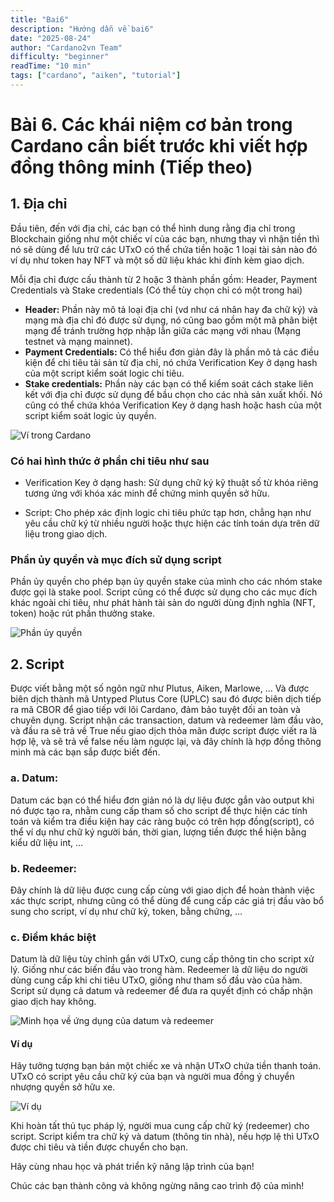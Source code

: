 ```yaml
---
title: "Bai6"
description: "Hướng dẫn về bai6"
date: "2025-08-24"
author: "Cardano2vn Team"
difficulty: "beginner"
readTime: "10 min"
tags: ["cardano", "aiken", "tutorial"]
---
```


# Bài 6. Các khái niệm cơ bản trong Cardano cần biết trước khi viết hợp đồng thông minh (Tiếp theo)

## 1. Địa chỉ

Đầu tiên, đến với địa chỉ, các bạn có thể hình dung rằng địa chỉ trong
Blockchain giống như một chiếc ví của các bạn, nhưng thay vì nhận tiền thì nó sẽ
dùng để lưu trữ các UTxO có thể chứa tiền hoặc 1 loại tài sản nào đó ví dụ như
token hay NFT và một số dữ liệu khác khi đính kèm giao dịch.

Mỗi địa chỉ được cấu thành từ 2 hoặc 3 thành phần gồm: Header, Payment
Credentials và Stake credentials (Có thể tùy chọn chỉ có một trong hai)

- **Header:** Phần này mô tả loại địa chỉ (vd như cá nhân hay đa chữ ký) và mạng
  mà địa chỉ đó được sử dụng, nó cũng bao gồm một mã phân biệt mạng để tránh
  trường hợp nhập lẫn giữa các mạng với nhau (Mạng testnet và mạng mainnet).
- **Payment Credentials:** Có thể hiểu đơn giản đây là phần mô tả các điều kiện để
  chi tiêu tải sản từ địa chỉ, nó chứa Verification Key ở dạng hash của một
  script kiểm soát logic chi tiêu.
- **Stake credentials:** Phần này các bạn có thể kiểm soát cách stake liên kết với
  địa chỉ được sử dụng để bầu chọn cho các nhà sản xuất khối. Nó cũng có thể
  chứa khóa Verification Key ở dạng hash hoặc hash của một script kiểm soát
  logic ủy quyền.

![Ví trong Cardano](./img/Bai6/img1.jpg)

### Có hai hình thức ở phần chi tiêu như sau

- Verification Key ở dạng hash: Sử dụng chữ ký kỹ thuật số từ khóa riêng tương
  ứng với khóa xác minh để chứng minh quyền sở hữu.

- Script: Cho phép xác định logic chi tiêu phức tạp hơn, chẳng hạn như yêu cầu
  chữ ký từ nhiều người hoặc thực hiện các tính toán dựa trên dữ liệu trong giao
  dịch.

### Phần ủy quyền và mục đích sử dụng script

Phần ủy quyền cho phép bạn ủy quyền stake của mình cho các nhóm stake được gọi
là stake pool. Script cũng có thể được sử dụng cho các mục đích khác ngoài chi
tiêu, như phát hành tài sản do người dùng định nghĩa (NFT, token) hoặc rút phần
thưởng stake.

![Phần ủy quyền](./img/Bai6/img2.jpg)

## 2. Script

Được viết bằng một số ngôn ngữ như Plutus, Aiken, Marlowe, … Và được biên dịch
thành mã Untyped Plutus Core (UPLC) sau đó được biên dịch tiếp ra mã CBOR để
giao tiếp với lõi Cardano, đảm bảo tuyệt đối an toàn và chuyên dụng. Script nhận
các transaction, datum và redeemer làm đầu vào, và đầu ra sẽ trả về True nếu
giao dịch thỏa mãn được script được viết ra là hợp lệ, và sẽ trả về false nếu
làm ngược lại, và đây chính là hợp đồng thông minh mà các bạn sắp được biết đến.

### a. Datum:

Datum các bạn có thể hiểu đơn giản nó là dự liệu được gắn vào output khi nó được
tạo ra, nhằm cung cấp tham số cho script để thực hiện các tính toán và kiểm tra
điều kiện hay các ràng buộc có trên hợp đồng(script), có thể ví dụ như chữ ký
người bán, thời gian, lượng tiền được thể hiện bằng kiểu dữ liệu int, …

### b. Redeemer:

Đây chính là dữ liệu được cung cấp cùng với giao dịch để hoàn thành việc xác
thực script, nhưng cũng có thể dùng để cung cấp các giá trị đầu vào bổ sung cho
script, ví dụ như chữ ký, token, bằng chứng, …

### c. Điểm khác biệt

Datum là dữ liệu tùy chỉnh gắn với UTxO, cung cấp thông tin cho script xử lý.
Giống như các biến đầu vào trong hàm. Redeemer là dữ liệu do người dùng cung cấp
khi chi tiêu UTxO, giống như tham số đầu vào của hàm. Script sử dụng cả datum và
redeemer để đưa ra quyết định có chấp nhận giao dịch hay không.

![Minh họa về ứng dụng của datum và redeemer](./img/Bai6/img4.jpg)

#### Ví dụ

Hãy tưởng tượng bạn bán một chiếc xe và nhận UTxO chứa tiền thanh toán. UTxO có
script yêu cầu chữ ký của bạn và người mua đồng ý chuyển nhượng quyền sở hữu xe.

![Ví dụ](./img/Bai6/img3.jpg)

Khi hoàn tất thủ tục pháp lý, người mua cung cấp chữ ký (redeemer) cho script.
Script kiểm tra chữ ký và datum (thông tin nhà), nếu hợp lệ thì UTxO được chi
tiêu và tiền được chuyển cho bạn.

Hãy cùng nhau học và phát triển kỹ năng lập trình của bạn!

Chúc các bạn thành công và không ngừng nâng cao trình độ của mình!
